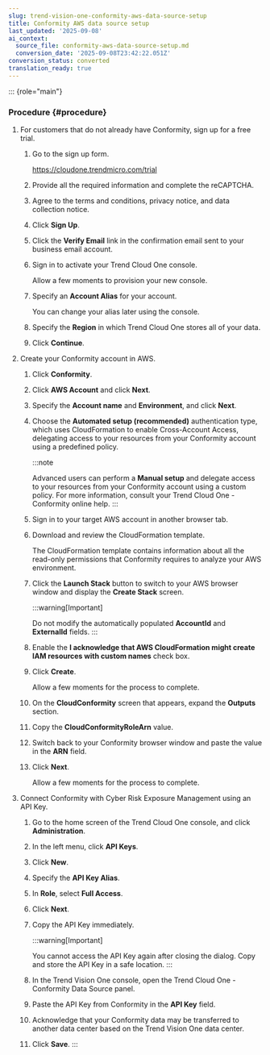 ```yaml
---
slug: trend-vision-one-conformity-aws-data-source-setup
title: Conformity AWS data source setup
last_updated: '2025-09-08'
ai_context:
  source_file: conformity-aws-data-source-setup.md
  conversion_date: '2025-09-08T23:42:22.051Z'
conversion_status: converted
translation_ready: true
---
```


::: {role="main"}
### Procedure {#procedure}

1.  For customers that do not already have Conformity, sign up for a free trial.

    1.  Go to the sign up form.

        <https://cloudone.trendmicro.com/trial>

    2.  Provide all the required information and complete the reCAPTCHA.

    3.  Agree to the terms and conditions, privacy notice, and data collection notice.

    4.  Click **Sign Up**.

    5.  Click the **Verify Email** link in the confirmation email sent to your business email account.

    6.  Sign in to activate your Trend Cloud One console.

        Allow a few moments to provision your new console.

    7.  Specify an **Account Alias** for your account.

        You can change your alias later using the console.

    8.  Specify the **Region** in which Trend Cloud One stores all of your data.

    9.  Click **Continue**.

2.  Create your Conformity account in AWS.

    1.  Click **Conformity**.

    2.  Click **AWS Account** and click **Next**.

    3.  Specify the **Account name** and **Environment**, and click **Next**.

    4.  Choose the **Automated setup (recommended)** authentication type, which uses CloudFormation to enable Cross-Account Access, delegating access to your resources from your Conformity account using a predefined policy.

        :::note

        Advanced users can perform a **Manual setup** and delegate access to your resources from your Conformity account using a custom policy. For more information, consult your Trend Cloud One - Conformity online help.
        :::

    5.  Sign in to your target AWS account in another browser tab.

    6.  Download and review the CloudFormation template.

        The CloudFormation template contains information about all the read-only permissions that Conformity requires to analyze your AWS environment.

    7.  Click the **Launch Stack** button to switch to your AWS browser window and display the **Create Stack** screen.

        :::warning[Important]

        Do not modify the automatically populated **AccountId** and **ExternalId** fields.
        :::

    8.  Enable the **I acknowledge that AWS CloudFormation might create IAM resources with custom names** check box.

    9.  Click **Create**.

        Allow a few moments for the process to complete.

    10. On the **CloudConformity** screen that appears, expand the **Outputs** section.

    11. Copy the **CloudConformityRoleArn** value.

    12. Switch back to your Conformity browser window and paste the value in the **ARN** field.

    13. Click **Next**.

        Allow a few moments for the process to complete.

3.  Connect Conformity with Cyber Risk Exposure Management using an API Key.

    1.  Go to the home screen of the Trend Cloud One console, and click **Administration**.

    2.  In the left menu, click **API Keys**.

    3.  Click **New**.

    4.  Specify the **API Key Alias**.

    5.  In **Role**, select **Full Access**.

    6.  Click **Next**.

    7.  Copy the API Key immediately.

        :::warning[Important]

        You cannot access the API Key again after closing the dialog. Copy and store the API Key in a safe location.
        :::

    8.  In the Trend Vision One console, open the Trend Cloud One - Conformity Data Source panel.

    9.  Paste the API Key from Conformity in the **API Key** field.

    10. Acknowledge that your Conformity data may be transferred to another data center based on the Trend Vision One data center.

    11. Click **Save**.
:::
